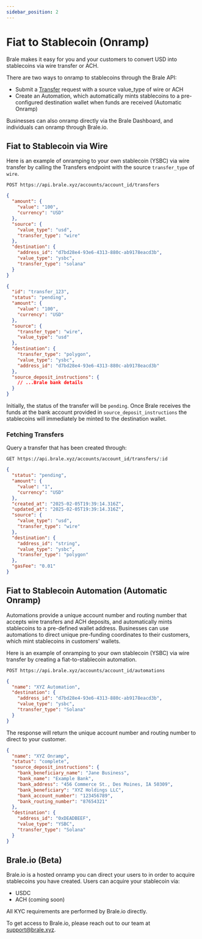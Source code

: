 ```yaml
---
sidebar_position: 2
---
```


# Fiat to Stablecoin (Onramp)

Brale makes it easy for you and your customers to convert USD into stablecoins via wire transfer or ACH.

There are two ways to onramp to stablecoins through the Brale API:

- Submit a [Transfer](/docs/key-concepts/transfers) request with a source value_type of wire or ACH
- Create an Automation, which automatically mints stablecoins to a pre-configured destination wallet when funds are received (Automatic Onramp)

Businesses can also onramp directly via the Brale Dashboard, and individuals can onramp through Brale.io.

## Fiat to Stablecoin via Wire

Here is an example of onramping to your own stablecoin (YSBC) via wire transfer by calling the Transfers endpoint with the source `transfer_type` of `wire`.

```shell
POST https://api.brale.xyz/accounts/account_id/transfers
```

```json title="Request" showLineNumbers
{
  "amount": {
    "value": "100",
    "currency": "USD"
  },
  "source": {
    "value_type": "usd",
    "transfer_type": "wire"
  },
  "destination": {
    "address_id": "d7bd28e4-93e6-4313-880c-ab9178eacd3b",
    "value_type": "ysbc",
    "transfer_type": "solana"
  }
}
```

```json title="Response" showLineNumbers
{
  "id": "transfer_123",
  "status": "pending",
  "amount": {
    "value": "100",
    "currency": "USD"
  },
  "source": {
    "transfer_type": "wire",
    "value_type": "usd"
  },
  "destination": {
    "transfer_type": "polygon",
    "value_type": "ysbc",
    "address_id": "d7bd28e4-93e6-4313-880c-ab9178eacd3b"
  },
  "source_deposit_instructions": {
    // ...Brale bank details
  }
}
```

Initially, the status of the transfer will be `pending`. Once Brale receives the funds at the bank account provided in `source_deposit_instructions` the stablecoins will immediately be minted to the destination wallet.

### Fetching Transfers

Query a transfer that has been created through:

```shell
GET https://api.brale.xyz/accounts/account_id/transfers/:id
```

```json title="Response" showLineNumbers
{
  "status": "pending",
  "amount": {
    "value": "1",
    "currency": "USD"
  },
  "created_at": "2025-02-05T19:39:14.316Z",
  "updated_at": "2025-02-05T19:39:14.316Z",
  "source": {
    "value_type": "usd",
    "transfer_type": "wire"
  },
  "destination": {
    "address_id": "string",
    "value_type": "ysbc",
    "transfer_type": "polygon"
  },
  "gasFee": "0.01"
}
```

## Fiat to Stablecoin Automation (Automatic Onramp)

Automations provide a unique account number and routing number that accepts wire transfers and ACH deposits, and automatically mints stablecoins to a pre-defined wallet address. Businesses can use automations to direct unique pre-funding coordinates to their customers, which mint stablecoins in customers' wallets.

Here is an example of onramping to your own stablecoin (YSBC) via wire transfer by creating a fiat-to-stablecoin automation.

```shell
POST https://api.brale.xyz/accounts/account_id/automations
```

```json title="Request" showLineNumbers
{
  "name": "XYZ Automation",
  "destination": {
    "address_id": "d7bd28e4-93e6-4313-880c-ab9178eacd3b",
    "value_type": "ysbc",
    "transfer_type": "Solana"
  }
}
```

The response will return the unique account number and routing number to direct to your customer.

```json title="Response" showLineNumbers
{
  "name": "XYZ Onramp",
  "status": "complete",
  "source_deposit_instructions": {
    "bank_beneficiary_name": "Jane Business",
    "bank_name": "Example Bank",
    "bank_address": "456 Commerce St., Des Moines, IA 50309",
    "bank_beneficiary": "XYZ Holdings LLC",
    "bank_account_number": "123456789",
    "bank_routing_number": "87654321"
  },
  "destination": {
    "address_id": "0xDEADBEEF",
    "value_type": "YSBC",
    "transfer_type": "Solana"
  }
}
```

## Brale.io (Beta)

Brale.io is a hosted onramp you can direct your users to in order to acquire stablecoins you have created. Users can acquire your stablecoin via:

- USDC
- ACH (coming soon)

All KYC requirements are performed by Brale.io directly.

To get access to Brale.io, please reach out to our team at [support@brale.xyz](mailto:support@brale.xyz).

